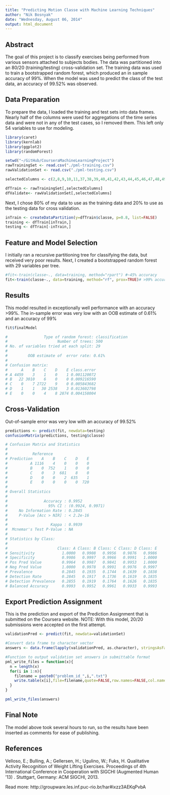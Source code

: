 ```yaml
---
title: "Predicting Motion Classe with Machine Learning Techniques"
author: "Nik Bosnyak"
date: "Wednesday, August 06, 2014"
output: html_document
---
```


Abstract
--------------------------------
The goal of this project is to classify exercises being performed from various sensors attached to subjects bodies. The data was partitioned into an 80/20 (training/testing) cross-validation set. The training data was used to train a bootstrapped random forest, which produced an in sample accuracy of 99%. When the model was used to predict the class of the test data, an accuracy of 99.52% was observed.


Data Preparation
--------------------------------
To prepare the data, I loaded the training and test sets into data frames. Nearly half of the columns were used for aggregations of the time series data and were not in any of the test cases, so I removed them. This left only 54 variables to use for modeling.

```r
library(caret)
library(kernlab)
library(ggplot2)
library(randomForest)

setwd("~/GitHub/CourseraMachineLearningProject")
rawTrainingSet <- read.csv("./pml-training.csv")
rawValidationSet <- read.csv("./pml-testing.csv")

selectedColumns <- c(2,8,9,10,11,37,38,39,40,41,42,43,44,45,46,47,48,49,60,61,62,63,64,65,66,67,68,84,85,86,102,113,114,115,116,117,118,119,120,121,122,123,124,140,151,152,153,154,155,156,157,158,159,160)

dfTrain <- rawTrainingSet[,selectedColumns]
dfValidate<- rawValidationSet[,selectedColumns]
```

Next, I chose 80% of my data to use as the training data and 20% to use as the testing data for cross validation.
```r
inTrain <- createDataPartition(y=dfTrain$classe, p=0.8, list=FALSE)
training <- dfTrain[inTrain,]
testing <- dfTrain[-inTrain,]
```

Feature and Model Selection
--------------------------------
I initially ran a recursive partitioning tree for classifying the data, but received very poor results. Next, I created a bootstrapped random forest with 29 variables per tree. 
```r
#fit<-train(classe~., data=training, method="rpart") #~45% accuracy
fit<-train(classe~., data=training, method="rf", prox=TRUE)# >99% accuracy
```

Results
--------------------------------
This model resulted in exceptionally well performance with an accuracy >99%. The in-sample error was very low with an OOB estimate of 0.61% and an accuracy of 99%
```r
fit$finalModel

#                Type of random forest: classification
#                      Number of trees: 500
# No. of variables tried at each split: 29
# 
#         OOB estimate of  error rate: 0.61%
# 
# Confusion matrix:
#      A    B    C    D    E class.error
# A 4459    3    1    0    1 0.001120072
# B   22 3010    6    0    0 0.009216590
# C    0    7 2722    9    0 0.005843682
# D    1    1   30 2538    3 0.013602798
# E    0    0    4    8 2874 0.004158004
```

Cross-Validation
--------------------------------
Out-of-sample error was very low with an accuracy of 99.52%
```r
predictions <- predict(fit, newdata=testing)
confusionMatrix(predictions, testing$classe)

# Confusion Matrix and Statistics
# 
#           Reference
# Prediction    A    B    C    D    E
#          A 1116    4    0    0    0
#          B    0  752    1    0    0
#          C    0    3  681    8    0
#          D    0    0    2  635    1
#          E    0    0    0    0  720
# 
# Overall Statistics
#                                           
#                Accuracy : 0.9952          
#                  95% CI : (0.9924, 0.9971)
#     No Information Rate : 0.2845          
#     P-Value [Acc > NIR] : < 2.2e-16       
#                                           
#                   Kappa : 0.9939          
#  Mcnemar's Test P-Value : NA              
# 
# Statistics by Class:
# 
#                      Class: A Class: B Class: C Class: D Class: E
# Sensitivity            1.0000   0.9908   0.9956   0.9876   0.9986
# Specificity            0.9986   0.9997   0.9966   0.9991   1.0000
# Pos Pred Value         0.9964   0.9987   0.9841   0.9953   1.0000
# Neg Pred Value         1.0000   0.9978   0.9991   0.9976   0.9997
# Prevalence             0.2845   0.1935   0.1744   0.1639   0.1838
# Detection Rate         0.2845   0.1917   0.1736   0.1619   0.1835
# Detection Prevalence   0.2855   0.1919   0.1764   0.1626   0.1835
# Balanced Accuracy      0.9993   0.9952   0.9961   0.9933   0.9993
```


Export Prediction Assignment
--------------------------------
This is the prediction and export of the Prediction Assignment that is submitted on the Coursera website.
NOTE: With this model, 20/20 submissions were accepted on the first attempt.
```r
validationPred <- predict(fit, newdata=validationSet)

#Convert data frame to character vector
answers <- data.frame(lapply(validationPred, as.character), stringsAsFactors=FALSE)

#Function to output validation set answers in submittable format
pml_write_files = function(x){
  n = length(x)
  for(i in 1:n){
    filename = paste0("problem_id_",i,".txt")
    write.table(x[i],file=filename,quote=FALSE,row.names=FALSE,col.names=FALSE)
  }
}

pml_write_files(answers)

```

Final Note
--------------------------------
The model above took several hours to run, so the results have been inserted as comments for ease of publishing.

References
--------------------------------
Velloso, E.; Bulling, A.; Gellersen, H.; Ugulino, W.; Fuks, H. Qualitative Activity Recognition of Weight Lifting Exercises. Proceedings of 4th International Conference in Cooperation with SIGCHI (Augmented Human '13) . Stuttgart, Germany: ACM SIGCHI, 2013.

Read more: http://groupware.les.inf.puc-rio.br/har#ixzz3AEKqPvbA